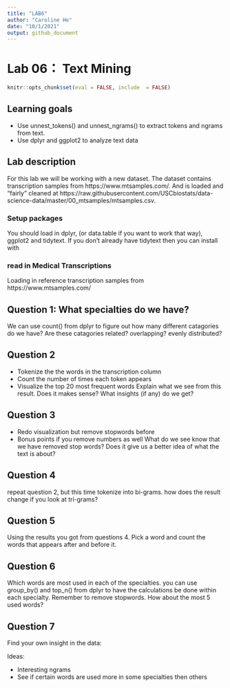 ```yaml
---
title: "LAB6"
author: "Caroline He"
date: "10/1/2021"
output: github_document
---
```


# Lab 06： Text Mining

```r
knitr::opts_chunk$set(eval = FALSE, include  = FALSE)
```

## Learning goals
* Use unnest_tokens() and unnest_ngrams() to extract tokens and ngrams from text.
* Use dplyr and ggplot2 to analyze text data

## Lab description
For this lab we will be working with a new dataset. The dataset contains transcription samples from https://www.mtsamples.com/. And is loaded and “fairly” cleaned at https://raw.githubusercontent.com/USCbiostats/data-science-data/master/00_mtsamples/mtsamples.csv.

### Setup packages
You should load in dplyr, (or data.table if you want to work that way), ggplot2 and tidytext. If you don’t already have tidytext then you can install with

### read in Medical Transcriptions
Loading in reference transcription samples from https://www.mtsamples.com/

## Question 1: What specialties do we have?
We can use count() from dplyr to figure out how many different catagories do we have? Are these catagories related? overlapping? evenly distributed?

## Question 2
* Tokenize the the words in the transcription column
* Count the number of times each token appears
* Visualize the top 20 most frequent words
Explain what we see from this result. Does it makes sense? What insights (if any) do we get?

## Question 3
* Redo visualization but remove stopwords before
* Bonus points if you remove numbers as well
What do we see know that we have removed stop words? Does it give us a better idea of what the text is about?

## Question 4
repeat question 2, but this time tokenize into bi-grams. how does the result change if you look at tri-grams?

## Question 5
Using the results you got from questions 4. Pick a word and count the words that appears after and before it.

## Question 6
Which words are most used in each of the specialties. you can use group_by() and top_n() from dplyr to have the calculations be done within each specialty. Remember to remove stopwords. How about the most 5 used words?

## Question 7
Find your own insight in the data:

Ideas:

* Interesting ngrams
* See if certain words are used more in some specialties then others






